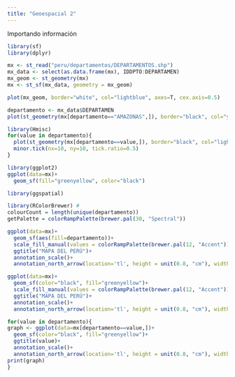 ```yaml
---
title: "Geoespacial 2"
---
```


Importando información

```r
library(sf)
library(dplyr)
```



```r
mx <- st_read("peru/departamentos/DEPARTAMENTOS.shp")
mx_data <- select(as.data.frame(mx), IDDPTO:DEPARTAMEN)
mx_geom <- st_geometry(mx)
mx <- st_sf(mx_data, geometry = mx_geom)

plot(mx_geom, border="white", col="lightblue", axes=T, cex.axis=0.5)

```

```r
departamento <- mx_data$DEPARTAMEN
plot(st_geometry(mx[departamento=="AMAZONAS",]), border="black", col="yellow", axes=T, cex.axis=0.5)

```

```r
library(Hmisc)
for(value in departamento){
  plot(st_geometry(mx[departamento==value,]), border="black", col="lightgreen", axes=T, main=value, cex.axis=0.5)
  minor.tick(nx=10, ny=10, tick.ratio=0.5)
}
```

```r
library(ggplot2)
ggplot(data=mx)+
  geom_sf(fill="greenyellow", color="black")
```

```r
library(ggspatial)

```

```r

library(RColorBrewer) # 
colourCount = length(unique(departamento))
getPalette = colorRampPalette(brewer.pal(30, "Spectral"))

ggplot(data=mx)+
  geom_sf(aes(fill=departamento))+
  scale_fill_manual(values = colorRampPalette(brewer.pal(12, "Accent"))(colourCount))+
  ggtitle("MAPA DEL PERÚ")+
  annotation_scale()+
  annotation_north_arrow(location='tl', height = unit(0.8, "cm"), width= unit(0.8, "cm"))
```

```r
ggplot(data=mx)+
  geom_sf(color="black", fill="greenyellow")+
  scale_fill_manual(values = colorRampPalette(brewer.pal(12, "Accent"))(colourCount))+
  ggtitle("MAPA DEL PERÚ")+
  annotation_scale()+
  annotation_north_arrow(location='tl', height = unit(0.8, "cm"), width= unit(0.8, "cm"))
```


```r
for(value in departamento){
graph <- ggplot(data=mx[departamento==value,])+
  geom_sf(color="black", fill="greenyellow")+
  ggtitle(value)+
  annotation_scale()+
  annotation_north_arrow(location='tl', height = unit(0.8, "cm"), width= unit(0.8, "cm"))
print(graph)
}

```

























